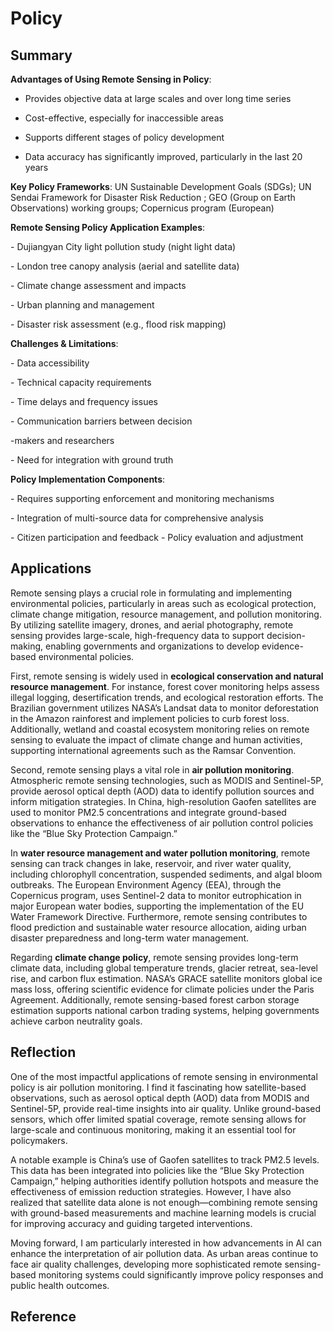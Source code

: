 # Policy

## Summary

**Advantages of Using Remote Sensing in Policy**:

 - Provides objective data at large scales and over long time series

 - Cost-effective, especially for inaccessible areas

 - Supports different stages of policy development

 - Data accuracy has significantly improved, particularly in the last 20 years

**Key Policy Frameworks**: UN Sustainable Development Goals (SDGs); UN Sendai Framework for Disaster Risk Reduction ; GEO (Group on Earth Observations) working groups; Copernicus program (European)

**Remote Sensing Policy Application Examples**:

\- Dujiangyan City light pollution study (night light data)

\- London tree canopy analysis (aerial and satellite data)

\- Climate change assessment and impacts

\- Urban planning and management

\- Disaster risk assessment (e.g., flood risk mapping)

**Challenges & Limitations**:

\- Data accessibility

\- Technical capacity requirements

\- Time delays and frequency issues

\- Communication barriers between decision

-makers and researchers

\- Need for integration with ground truth

**Policy Implementation Components**:

\- Requires supporting enforcement and monitoring mechanisms

\- Integration of multi-source data for comprehensive analysis

\- Citizen participation and feedback - Policy evaluation and adjustment

## Applications

Remote sensing plays a crucial role in formulating and implementing environmental policies, particularly in areas such as ecological protection, climate change mitigation, resource management, and pollution monitoring. By utilizing satellite imagery, drones, and aerial photography, remote sensing provides large-scale, high-frequency data to support decision-making, enabling governments and organizations to develop evidence-based environmental policies.

First, remote sensing is widely used in **ecological conservation and natural resource management**. For instance, forest cover monitoring helps assess illegal logging, desertification trends, and ecological restoration efforts. The Brazilian government utilizes NASA’s Landsat data to monitor deforestation in the Amazon rainforest and implement policies to curb forest loss. Additionally, wetland and coastal ecosystem monitoring relies on remote sensing to evaluate the impact of climate change and human activities, supporting international agreements such as the Ramsar Convention.

Second, remote sensing plays a vital role in **air pollution monitoring**. Atmospheric remote sensing technologies, such as MODIS and Sentinel-5P, provide aerosol optical depth (AOD) data to identify pollution sources and inform mitigation strategies. In China, high-resolution Gaofen satellites are used to monitor PM2.5 concentrations and integrate ground-based observations to enhance the effectiveness of air pollution control policies like the “Blue Sky Protection Campaign.”

In **water resource management and water pollution monitoring**, remote sensing can track changes in lake, reservoir, and river water quality, including chlorophyll concentration, suspended sediments, and algal bloom outbreaks. The European Environment Agency (EEA), through the Copernicus program, uses Sentinel-2 data to monitor eutrophication in major European water bodies, supporting the implementation of the EU Water Framework Directive. Furthermore, remote sensing contributes to flood prediction and sustainable water resource allocation, aiding urban disaster preparedness and long-term water management.

Regarding **climate change policy**, remote sensing provides long-term climate data, including global temperature trends, glacier retreat, sea-level rise, and carbon flux estimation. NASA’s GRACE satellite monitors global ice mass loss, offering scientific evidence for climate policies under the Paris Agreement. Additionally, remote sensing-based forest carbon storage estimation supports national carbon trading systems, helping governments achieve carbon neutrality goals.

## Reflection

One of the most impactful applications of remote sensing in environmental policy is air pollution monitoring. I find it fascinating how satellite-based observations, such as aerosol optical depth (AOD) data from MODIS and Sentinel-5P, provide real-time insights into air quality. Unlike ground-based sensors, which offer limited spatial coverage, remote sensing allows for large-scale and continuous monitoring, making it an essential tool for policymakers.

A notable example is China’s use of Gaofen satellites to track PM2.5 levels. This data has been integrated into policies like the "Blue Sky Protection Campaign," helping authorities identify pollution hotspots and measure the effectiveness of emission reduction strategies. However, I have also realized that satellite data alone is not enough—combining remote sensing with ground-based measurements and machine learning models is crucial for improving accuracy and guiding targeted interventions.

Moving forward, I am particularly interested in how advancements in AI can enhance the interpretation of air pollution data. As urban areas continue to face air quality challenges, developing more sophisticated remote sensing-based monitoring systems could significantly improve policy responses and public health outcomes.

## Reference
